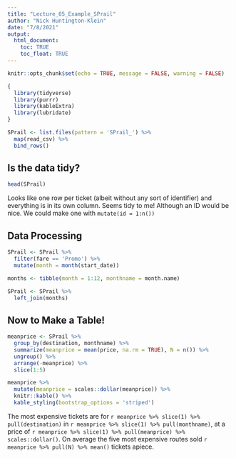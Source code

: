 ```yaml
---
title: "Lecture_05_Example_SPrail"
author: "Nick Huntington-Klein"
date: "7/8/2021"
output: 
  html_document:
    toc: TRUE
    toc_float: TRUE
---
```


```r
knitr::opts_chunk$set(echo = TRUE, message = FALSE, warning = FALSE)

{
  library(tidyverse)
  library(purrr)
  library(kableExtra)
  library(lubridate)
}

SPrail <- list.files(pattern = 'SPrail_') %>%
  map(read_csv) %>%
  bind_rows()

```

## Is the data tidy?


```r
head(SPrail)
```

Looks like one row per ticket (albeit without any sort of identifier) and everything is in its own column. Seems tidy to me! Although an ID would be nice. We could make one with `mutate(id = 1:n())`

## Data Processing

```r
SPrail <- SPrail %>%
  filter(fare == 'Promo') %>%
  mutate(month = month(start_date))

months <- tibble(month = 1:12, monthname = month.name)

SPrail <- SPrail %>%
  left_join(months)
```

## Now to Make a Table!

```r
meanprice <- SPrail %>%
  group_by(destination, monthname) %>%
  summarize(meanprice = mean(price, na.rm = TRUE), N = n()) %>%
  ungroup() %>%
  arrange(-meanprice) %>%
  slice(1:5)

meanprice %>%
  mutate(meanprice = scales::dollar(meanprice)) %>%
  knitr::kable() %>%
  kable_styling(bootstrap_options = 'striped')
```

The most expensive tickets are for `r meanprice %>% slice(1) %>% pull(destination)` in `r meanprice %>% slice(1) %>% pull(monthname)`, at a price of  `r meanprice %>% slice(1) %>% pull(meanprice) %>% scales::dollar()`. On average the five most expensive routes sold `r meanprice %>% pull(N) %>% mean()` tickets apiece.

